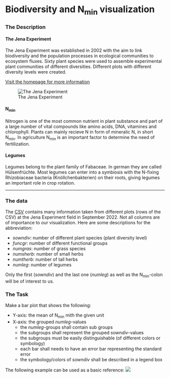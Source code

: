 # Biodiversity and N~min~ visualization

### The Description

#### The Jena Experiment

The Jena Experiment was established in 2002 with the aim to link biodiversity and the population processes in ecological communities to ecosystem fluxes. Sixty plant species were used to assemble experimental plant communities of different diversities. Different plots with different diversity levels were created.

[Visit the homepage for more information](http://the-jena-experiment.de/)

![The Jena Experiment](https://www.ufz.de/export/data/2/91642_Jena_experiment_feld.jpg)

#### N~min~

Nitrogen is one of the most common nutrient in plant substance and part of a large number of vital compounds like amino acids, DNA, vitamines and chlorophyll. Plants can mainly recieve N in form of mineralic N, in short N~min~. In agriculture N~min~ is an important factor to determine the need of fertilization.

#### Legumes

Legumes belong to the plant family of Fabaceae. In german they are called Hülsenfrüchte. Most legumes can enter into a symbiosis with the N-fixing Rhizobiaceae bacteria (Knöllchenbakterien) on their roots, giving legumes an important role in crop rotation.

------------------------------------------------------------------------

### The data

The [CSV](nmin_jena_2022.csv) contains many information taken from different plots (rows of the CSV) at the Jena Experiment field in September 2022. Not all columns are of importance to our visualization. Here are some descriptions for the abbreviation:

-   *sowndiv*: number of different plant species (plant diversity level)
-   *funcgr*: number of different functional groups
-   *numgras*: number of grass species
-   *numsherb*: number of small herbs
-   *numtherb*: number of tall herbs
-   *numleg*: number of legumes

Only the first (*sowndiv*) and the last one (*numleg*) as well as the N~min~-colon will be of interest to us.

### The Task

Make a bar plot that shows the following:

-   Y-axis: the mean of N~min~ mith the given unit
-   X-axis: the grouped *numleg*-values
    -   the *numleg*-groups shall contain sub groups
    -   the subgroups shall represent the grouped *sowndiv*-values
    -   the subgroups must be easily distinguishable (of different colors or symbology)
    -   each bar shall needs to have an error bar representing the standard error
    -   the symbology/colors of *sowndiv* shall be described in a legend box

The following example can be used as a basic reference: ![](https://clauswilke.com/dataviz/visualizing_amounts_files/figure-html/income-by-age-race-dodged-1.png)

